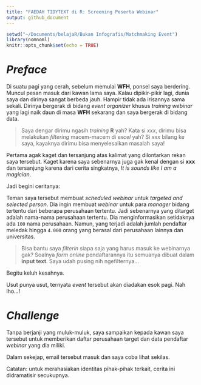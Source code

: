 ```yaml
---
title: "FAEDAH TIDYTEXT di R: Screening Peserta Webinar"
output: github_document
---
```


```r
setwd("~/Documents/belajaR/Bukan Infografis/Matchmaking Event")
library(nomnoml)
knitr::opts_chunk$set(echo = TRUE)
```

# _Preface_

Di suatu pagi yang cerah, sebelum memulai __WFH__, ponsel saya berdering. Muncul pesan masuk dari kawan lama saya. Kalau dipikir-pikir lagi, dunia saya dan dirinya sangat berbeda jauh. Hampir tidak ada irisannya sama sekali. Dirinya bergerak di bidang _event organizer_ khusus _training webinar_ yang lagi naik daun di masa __WFH__ sekarang dan saya bergerak di bidang data.

> Saya dengar dirimu ngasih _training_ __R__ yah? Kata si _xxx_, dirimu bisa melakukan _filtering_ macem-macem di _excel_ yah? Si _xxx_ bilang ke saya, kayaknya dirimu bisa menyelesaikan masalah saya!

Pertama agak kaget dan tersanjung atas kalimat yang dilontarkan rekan saya tersebut. Kaget karena saya sebenarnya juga gak kenal dengan si __xxx__ dan tersanjung karena dari cerita singkatnya, _It is sounds like I am a magician_.

Jadi begini ceritanya:

Teman saya tersebut membuat _scheduled webinar_ untuk _targeted and selected person_. Dia ingin membuat _webinar_ untuk para _manager_ bidang tertentu dari beberapa perusahaan tertentu. Jadi sebenarnya yang ditarget adalah nama-nama perusahaan tertentu. Dia menginformasikan setidaknya ada `100` nama perusahaan. Namun, yang terjadi adalah jumlah pendaftar meledak hingga `4.000` orang yang berasal dari perusahaan lainnya dan universitas.

> Bisa bantu saya _filterin_ siapa saja yang harus masuk ke webinarnya gak? Soalnya _form online_ pendaftarannya itu semuanya dibuat dalam __input text__. Saya udah pusing nih ngefilternya...

Begitu keluh kesahnya.

Usut punya usut, ternyata _event_ tersebut akan diadakan esok pagi. Nah lho...!

# _Challenge_

Tanpa berjanji yang muluk-muluk, saya sampaikan kepada kawan saya tersebut untuk memberikan daftar perusahaan target dan data pendaftar _webinar_ yang dia miliki.

Dalam sekejap, email tersebut masuk dan saya coba lihat sekilas.

Catatan: untuk merahasiakan identitas pihak-pihak terkait, cerita ini didramatisir secukupnya.